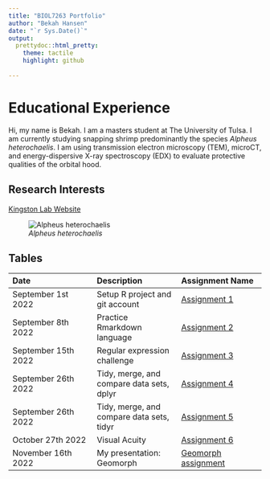 ```yaml
---
title: "BIOL7263 Portfolio"
author: "Bekah Hansen"
date: "`r Sys.Date()`"
output: 
  prettydoc::html_pretty:
    theme: tactile
    highlight: github
  
---
```


# Educational Experience
Hi, my name is Bekah. I am a masters student at The University of Tulsa. I am currently studying snapping shrimp predominantly the species *Alpheus heterochaelis*. I am using transmission electron microscopy (TEM), microCT, and energy-dispersive X-ray spectroscopy (EDX) to evaluate protective qualities of the orbital hood. 

## Research Interests
[Kingston Lab Website](https://www.kingston-lab.com/)

![*Alpheus heterochaelis*](images/SS.jpeg)

## Tables

| Date | Description | Assignment Name |
| :-- | :-- | :-- |
| September 1st 2022 | Setup R project and git account | [Assignment 1](Assignments/Assignment1.html) |
| September 8th 2022 | Practice Rmarkdown language | [Assignment 2](index.html) |
| September 15th 2022 | Regular expression challenge | [Assignment 3](Assignments/Assignment3.html) |
| September 26th 2022 | Tidy, merge, and compare data sets, dplyr | [Assignment 4](Assignments/Assignment4.html) |
| September 26th 2022 | Tidy, merge, and compare data sets, tidyr| [Assignment 5](Assignments/Assignment5.html) |
| October 27th 2022 | Visual Acuity | [Assignment 6](Assignments/Visual Acuity.html) |
| November 16th 2022 | My presentation: Geomorph | [Geomorph assignment](Geomorphassign.html)

